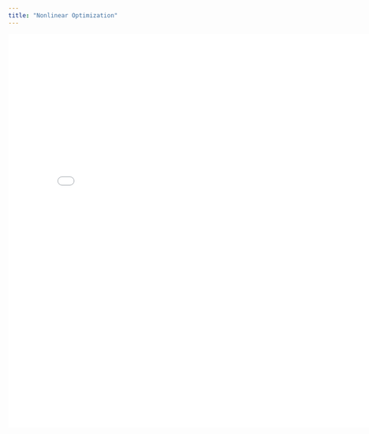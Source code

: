 ```yaml
---
title: "Nonlinear Optimization"
---
```


<embed src="pdf/Nonlinear Optimization.pdf" width="800px" height="800px" />
